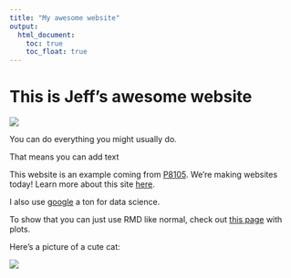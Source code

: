 ```yaml
---
title: "My awesome website"
output: 
  html_document:
    toc: true
    toc_float: true
---
```


# This is Jeff's awesome website

![](https://media.giphy.com/media/drXGoW1iudhKw/giphy.gif)


You can do everything you might usually do.

That means you can add text

This website is an example coming from [P8105](https://p8105.com/index.html). We're making websites today! Learn more about this site [here](about.html).

I also use [google](https://www.google.com/) a ton for data science. 


To show that you can just use RMD like normal, check out [this page](plots.html) with plots.


Here's a picture of a cute cat:

![](images/cutecat.jpg)







